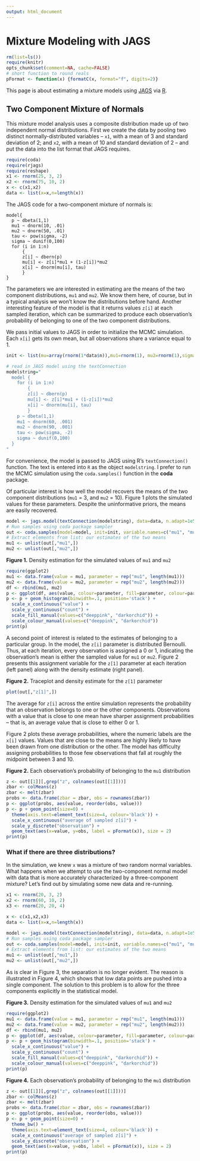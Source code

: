 ```yaml
---
output: html_document
---
```

Mixture Modeling with JAGS
==========================

```r
rm(list=ls())
require(knitr)
opts_chunk$set(comment=NA, cache=FALSE)
# short function to round reals
pFormat <- function(x) {formatC(x, format="f", digits=2)}
```

This page is about estimating a mixture models using [JAGS](http://martynplummer.wordpress.com/jags/) via [R](http://cran.us.r-project.org/).

## Two Component Mixture of Normals

This mixture model analysis uses a composite distribution made up of two independent normal distributions.  First we create the data by pooling two distinct normally-distributed variables -- ```x1```, with a mean of 3 and standard deviation of 2; and ```x2```, with a mean of 10 and standard deviation of 2 -- and put the data into the list format that JAGS requires.  

```r
require(coda)
require(rjags)
require(reshape)
x1 <- rnorm(25, 3, 2)
x2 <- rnorm(75, 10, 2)
x <- c(x1,x2)
data <- list(x=x,n=length(x))
```


The JAGS code for a two-component mixture of normals is:

    model{
      p ~ dbeta(1,1)
      mu1 ~ dnorm(10, .01)
      mu2 ~ dnorm(50, .01)
      tau <- pow(sigma, -2)
      sigma ~ dunif(0,100)
      for (i in 1:n)
          {
          z[i] ~ dbern(p)
          mu[i] <- z[i]*mu1 + (1-z[i])*mu2
          x[i] ~ dnorm(mu[i], tau)
          }
    }

The parameters we are interested in estimating are the means of the two component distributions, ```mu1``` and ```mu2```.  We know them here, of course, but in a typical analysis we won't know the distributions before hand.  Another interesting feature of the model is that it returns values ```z[i]``` at each sampled iteration, which can be summarized to produce each observation's probability of belonging to one of the two component distributions.  

We pass initial values to JAGS in order to initialize the MCMC simulation.  Each ```x[i]``` gets its own mean, but all observations share a variance equal to 1.

```r
init <- list(mu=array(rnorm(1*data$n)),mu1=rnorm(1), mu2=rnorm(1),sigma=1)
```


```r
# read in JAGS model using the textConnection
modelstring="
  model {
    for (i in 1:n)
        {
        z[i] ~ dbern(p)
        mu[i] <- z[i]*mu1 + (1-z[i])*mu2
        x[i] ~ dnorm(mu[i], tau)
        }
    p ~ dbeta(1,1)
    mu1 ~ dnorm(60, .001)
    mu2 ~ dnorm(90, .001)
    tau <- pow(sigma, -2)
    sigma ~ dunif(0,100)
  }
"
```

For convenience, the model is passed to JAGS using R's ```textConnection()``` function.  The text is entered into ```R``` as the object ```modelstring```.  I prefer to run the MCMC simulation using the ```coda.samples()``` function in the **coda** package.  

Of particular interest is how well the model recovers the means of the two component distributions (```mu1``` = 3, and ```mu2``` = 10).  Figure 1 plots the simulated values for these parameters.  Despite the uninformative priors, the means are easily recovered.

```r
model <- jags.model(textConnection(modelstring), data=data, n.adapt=1e5)
# Run samples using coda package sampler
out <- coda.samples(model=model, init=init, variable.names=c("mu1", "mu2", "z"), n.iter=1e5, thin=20)
# Extract elements from list: our estimates of the two means
mu1 <- unlist(out[,"mu1",])
mu2 <- unlist(out[,"mu2",])
```


**Figure 1.** Density estimation for the simulated values of ```mu1``` and ```mu2```
```r
require(ggplot2)
mu1 <- data.frame(value = mu1, parameter = rep("mu1", length(mu1)))
mu2 <- data.frame(value = mu2, parameter = rep("mu2", length(mu2)))
df <- rbind(mu1, mu2)
p <- ggplot(df, aes(value, colour=parameter, fill=parameter, colour=parameter))
p <- p + geom_histogram(binwidth=.1, position='stack') +
  scale_x_continuous("value") +
  scale_y_continuous("count") +
  scale_fill_manual(values=c("deeppink", "darkorchid")) +
  scale_colour_manual(values=c("deeppink", "darkorchid"))
print(p)
```

A second point of interest is related to the estimates of belonging to a particular group.  In the model, the ```z[i]``` parameter is distributed Bernoulli.  Thus, at each iteration, every observation is assigned a 0 or 1, indicating the observation's mean is either the sampled value for ```mu1``` or ```mu2```.  Figure 2 presents this assignment variable for the ```z[1]``` parameter at each iteration (left panel) along with the density estimate (right panel).

**Figure 2.** Traceplot and density estimate for the ```z[1]``` parameter
```r
plot(out[,"z[1]",])
```


The average for ```z[i]``` across the entire simulation represents the probability that an observation belongs to one or the other components.  Observations with a value that is close to one mean have sharper assignment probabilities -- that is, an average value that is close to either 0 or 1.


Figure 2 plots these average probabilities, where the numeric labels are the ```x[i]``` values.  Values that are close to the means are highly likely to have been drawn from one distribution or the other.  The model has difficulty assigning probabilities to those few observations that fall at roughly the midpoint between 3 and 10.


**Figure 2.** Each observation's probability of belonging to the ```mu1``` distribution

```r
z <- out[[1]][,grep("z", colnames(out[[1]]))]
zbar <- colMeans(z)
zbar <- melt(zbar)
probs <- data.frame(zbar = zbar, obs = rownames(zbar))
p <- ggplot(probs, aes(value, reorder(obs, value)))
p <- p + geom_point(size=0) + 
  theme(axis.text=element_text(size=4, colour='black')) +
  scale_x_continuous("average of sampled z[i]") +
  scale_y_discrete("observation") +
  geom_text(aes(x=value, y=obs, label = pFormat(x)), size = 2)
print(p)
```

### What if there are three distributions?

In the simulation, we knew ```x``` was a mixture of two random normal variables.  What happens when we attempt to use the two-component normal model with data that is more accurately characterized by a three-component mixture?  Let's find out by simulating some new data and re-running. 

```r
x1 <- rnorm(20, 3, 2)
x2 <- rnorm(60, 10, 2)
x3 <- rnorm(20, 20, 4)

x <- c(x1,x2,x3)
data <- list(x=x,n=length(x))
```


```r
model <- jags.model(textConnection(modelstring), data=data, n.adapt=1e5)
# Run samples using coda package sampler
out <- coda.samples(model=model, init=init, variable.names=c("mu1", "mu2", "z"), n.iter=1e5, thin=20)
# Extract elements from list: our estimates of the two means
mu1 <- unlist(out[,"mu1",])
mu2 <- unlist(out[,"mu2",])
```


As is clear in Figure 3, the separation is no longer evident.  The reason is illustrated in Figure 4, which shows that low data points are pushed into a single component.  The solution to this problem is to allow for the three components explicitly in the statistical model.

**Figure 3.** Density estimation for the simulated values of ```mu1``` and ```mu2```
```r
require(ggplot2)
mu1 <- data.frame(value = mu1, parameter = rep("mu1", length(mu1)))
mu2 <- data.frame(value = mu2, parameter = rep("mu2", length(mu2)))
df <- rbind(mu1, mu2)
p <- ggplot(df, aes(value, colour=parameter, fill=parameter, colour=parameter))
p <- p + geom_histogram(binwidth=.1, position='stack') +
  scale_x_continuous("value") +
  scale_y_continuous("count") +
  scale_fill_manual(values=c("deeppink", "darkorchid")) +
  scale_colour_manual(values=c("deeppink", "darkorchid"))
print(p)
```


**Figure 4.** Each observation's probability of belonging to the ```mu1``` distribution

```r
z <- out[[1]][,grep("z", colnames(out[[1]]))]
zbar <- colMeans(z)
zbar <- melt(zbar)
probs <- data.frame(zbar = zbar, obs = rownames(zbar))
p <- ggplot(probs, aes(value, reorder(obs, value)))
p <- p + geom_point(size=0) + 
  theme_bw() + 
  theme(axis.text=element_text(size=4, colour='black')) +
  scale_x_continuous("average of sampled z[i]") +
  scale_y_discrete("observation") +
  geom_text(aes(x=value, y=obs, label = pFormat(x)), size = 2)
print(p)
```

